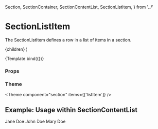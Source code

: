   Section,
  SectionContainer,
  SectionContentList,
  SectionListItem,
} from '../'

<Meta title="Components/Section/SectionListItem" component={SectionListItem} />

# SectionListItem

The SectionListItem defines a row in a list of items in a section.

  <SectionListItem>{children}</SectionListItem>
)

<Canvas>
  <Story name="Default" args={{ children: 'Jane Doe' }}>
    {Template.bind({})}
  </Story>
</Canvas>

### Props

<ArgsTable story="Default" />

### Theme

<Theme component="section" items={['listItem']} />

## Example: Usage within SectionContentList

<Canvas>
  <Story name="Usage within Section">
    <Section>
      <SectionContainer>
        <SectionContentList>
          <SectionListItem>Jane Doe</SectionListItem>
          <SectionListItem>John Doe</SectionListItem>
          <SectionListItem>Mary Doe</SectionListItem>
        </SectionContentList>
      </SectionContainer>
    </Section>
  </Story>
</Canvas>
